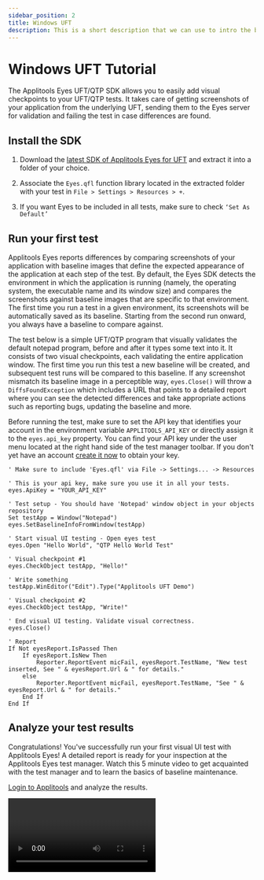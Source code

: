 ```yaml
---
sidebar_position: 2
title: Windows UFT
description: This is a short description that we can use to intro the box
---
```



# Windows UFT Tutorial

The Applitools Eyes UFT/QTP SDK allows you to easily add visual checkpoints to your UFT/QTP tests. It takes care of getting screenshots of your application from the underlying UFT, sending them to the Eyes server for validation and failing the test in case differences are found.



## Install the SDK
1. Download the [latest SDK of Applitools Eyes for UFT](https://applitools.jfrog.io/artifactory/UFT_SDK/) and extract it into a folder of your choice.

2. Associate the `Eyes.qfl` function library located in the extracted folder with your test in `File > Settings > Resources > +`.

3. If you want Eyes to be included in all tests, make sure to check `‘Set As Default’`

## Run your first test
Applitools Eyes reports differences by comparing screenshots of your application with baseline images that define the expected appearance of the application at each step of the test. By default, the Eyes SDK detects the environment in which the application is running (namely, the operating system, the executable name and its window size) and compares the screenshots against baseline images that are specific to that environment. The first time you run a test in a given environment, its screenshots will be automatically saved as its baseline. Starting from the second run onward, you always have a baseline to compare against.

The test below is a simple UFT/QTP program that visually validates the default notepad program, before and after it types some text into it. It consists of two visual checkpoints, each validating the entire application window. The first time you run this test a new baseline will be created, and subsequent test runs will be compared to this baseline. If any screenshot mismatch its baseline image in a perceptible way, `eyes.Close()` will throw a `DiffsFoundException` which includes a URL that points to a detailed report where you can see the detected differences and take appropriate actions such as reporting bugs, updating the baseline and more.

Before running the test, make sure to set the API key that identifies your account in the environment variable `APPLITOOLS_API_KEY` or directly assign it to the `eyes.api_key` property. You can find your API key under the user menu located at the right hand side of the test manager toolbar. If you don't yet have an account [create it now](https://applitools.com/sign-up) to obtain your key.

```VB
' Make sure to include 'Eyes.qfl' via File -> Settings... -> Resources

' This is your api key, make sure you use it in all your tests.
eyes.ApiKey = "YOUR_API_KEY"

' Test setup - You should have 'Notepad' window object in your objects repository
Set testApp = Window("Notepad")
eyes.SetBaselineInfoFromWindow(testApp)

' Start visual UI testing - Open eyes test
eyes.Open "Hello World", "QTP Hello World Test"

' Visual checkpoint #1
eyes.CheckObject testApp, "Hello!"

' Write something
testApp.WinEditor("Edit").Type("Applitools UFT Demo")

' Visual checkpoint #2
eyes.CheckObject testApp, "Write!"

' End visual UI testing. Validate visual correctness.
eyes.Close()

' Report
If Not eyesReport.IsPassed Then
    If eyesReport.IsNew Then
        Reporter.ReportEvent micFail, eyesReport.TestName, "New test inserted, See " & eyesReport.Url & " for details."
    else
        Reporter.ReportEvent micFail, eyesReport.TestName, "See " & eyesReport.Url & " for details."
    End If
End If
```


## Analyze your test results
Congratulations! You've successfully run your first visual UI test with Applitools Eyes! A detailed report is ready for your inspection at the Applitools Eyes test manager. Watch this 5 minute video to get acquainted with the test manager and to learn the basics of baseline maintenance.

[Login to Applitools](https://applitools.com/users/login) and analyze the results.

<Video embedUrl="https://www.youtube.com/embed/W0GdsOdg7Xw?rel=0" />

